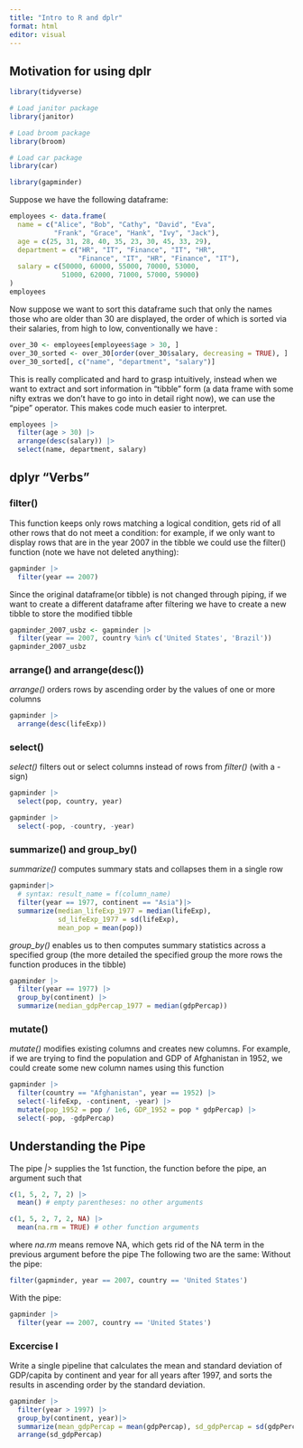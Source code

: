 ```yaml
---
title: "Intro to R and dplr"
format: html
editor: visual
---
```


## Motivation for using dplr

```r
library(tidyverse)

# Load janitor package
library(janitor)

# Load broom package
library(broom)

# Load car package
library(car)

library(gapminder)
```

Suppose we have the following dataframe:

```r
employees <- data.frame(
  name = c("Alice", "Bob", "Cathy", "David", "Eva", 
           "Frank", "Grace", "Hank", "Ivy", "Jack"),
  age = c(25, 31, 28, 40, 35, 23, 30, 45, 33, 29),
  department = c("HR", "IT", "Finance", "IT", "HR", 
                 "Finance", "IT", "HR", "Finance", "IT"),
  salary = c(50000, 60000, 55000, 70000, 53000, 
             51000, 62000, 71000, 57000, 59000)
)
employees
```

Now suppose we want to sort this dataframe such that only the names those who are older than 30 are displayed, the order of which is sorted via their salaries, from high to low, conventionally we have :

```r
over_30 <- employees[employees$age > 30, ]
over_30_sorted <- over_30[order(over_30$salary, decreasing = TRUE), ]
over_30_sorted[, c("name", "department", "salary")]
```

This is really complicated and hard to grasp intuitively, instead when we want to extract and sort information in "tibble" form (a data frame with some nifty extras we don't have to go into in detail right now), we can use the "pipe" operator. This makes code much easier to interpret.

```r
employees |> 
  filter(age > 30) |> 
  arrange(desc(salary)) |> 
  select(name, department, salary)
```

## dplyr "Verbs"

### filter()

This function keeps only rows matching a logical condition, gets rid of all other rows that do not meet a condition: for example, if we only want to display rows that are in the year 2007 in the tibble we could use the filter() function (note we have not deleted anything):

```r
gapminder |> 
  filter(year == 2007)
```

Since the original dataframe(or tibble) is not changed through piping, if we want to create a different dataframe after filtering we have to create a new tibble to store the modified tibble

```r
gapminder_2007_usbz <- gapminder |>
  filter(year == 2007, country %in% c('United States', 'Brazil'))
gapminder_2007_usbz
```

### arrange() and arrange(desc())

*arrange()* orders rows by ascending order by the values of one or more columns

```r
gapminder |>
  arrange(desc(lifeExp))
```

### select()

*select()* filters out or select columns instead of rows from *filter()* (with a *-* sign)

```r
gapminder |>
  select(pop, country, year)
```

```r
gapminder |> 
  select(-pop, -country, -year)
```

### summarize() and group_by()

*summarize()* computes summary stats and collapses them in a single row

```r
gapminder|>
  # syntax: result_name = f(column_name)
  filter(year == 1977, continent == "Asia")|>
  summarize(median_lifeExp_1977 = median(lifeExp),
            sd_lifeExp_1977 = sd(lifeExp),
            mean_pop = mean(pop))
```

*group_by()* enables us to then computes summary statistics across a specified group (the more detailed the specified group the more rows the function produces in the tibble)

```r
gapminder |> 
  filter(year == 1977) |>
  group_by(continent) |>
  summarize(median_gdpPercap_1977 = median(gdpPercap))
```

### mutate()

*mutate()* modifies existing columns and creates new columns. For example, if we are trying to find the population and GDP of Afghanistan in 1952, we could create some new column names using this function

```r
gapminder |>
  filter(country == "Afghanistan", year == 1952) |>
  select(-lifeExp, -continent, -year) |>
  mutate(pop_1952 = pop / 1e6, GDP_1952 = pop * gdpPercap) |>
  select(-pop, -gdpPercap)
```

## Understanding the Pipe

The pipe *\|\>* supplies the 1st function, the function before the pipe, an argument such that

```r
c(1, 5, 2, 7, 2) |> 
  mean() # empty parentheses: no other arguments

c(1, 5, 2, 7, 2, NA) |> 
  mean(na.rm = TRUE) # other function arguments
```

where *na.rm* means remove NA, which gets rid of the NA term in the previous argument before the pipe The following two are the same: Without the pipe:

```r
filter(gapminder, year == 2007, country == 'United States')
```

With the pipe:

```r
gapminder |> 
  filter(year == 2007, country == 'United States')
```

### Excercise I

Write a single pipeline that calculates the mean and standard deviation of GDP/capita by continent and year for all years after 1997, and sorts the results in ascending order by the standard deviation.

```r
gapminder |>
  filter(year > 1997) |>
  group_by(continent, year)|>
  summarize(mean_gdpPercap = mean(gdpPercap), sd_gdpPercap = sd(gdpPercap)) |>
  arrange(sd_gdpPercap)
```
